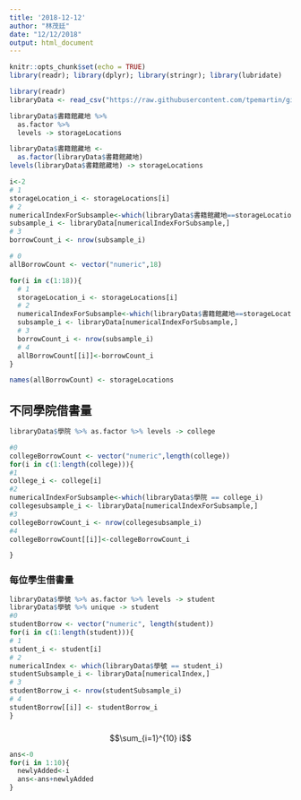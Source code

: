 ```yaml
---
title: '2018-12-12'
author: "林茂廷"
date: "12/12/2018"
output: html_document
---
```


```r
knitr::opts_chunk$set(echo = TRUE)
library(readr); library(dplyr); library(stringr); library(lubridate)
```

```r
library(readr)
libraryData <- read_csv("https://raw.githubusercontent.com/tpemartin/github-data/master/library100_102.csv")
```

```r
libraryData$書籍館藏地 %>%
  as.factor %>%
  levels -> storageLocations
```

```r
libraryData$書籍館藏地 <-
  as.factor(libraryData$書籍館藏地)
levels(libraryData$書籍館藏地) -> storageLocations
```

```r
i<-2
# 1
storageLocation_i <- storageLocations[i] 
# 2
numericalIndexForSubsample<-which(libraryData$書籍館藏地==storageLocation_i)
subsample_i <- libraryData[numericalIndexForSubsample,]
# 3
borrowCount_i <- nrow(subsample_i)
```

```r
# 0
allBorrowCount <- vector("numeric",18)
```

```r
for(i in c(1:18)){
  # 1
  storageLocation_i <- storageLocations[i] 
  # 2
  numericalIndexForSubsample<-which(libraryData$書籍館藏地==storageLocation_i)
  subsample_i <- libraryData[numericalIndexForSubsample,]
  # 3
  borrowCount_i <- nrow(subsample_i)
  # 4
  allBorrowCount[[i]]<-borrowCount_i  
}

```


```r
names(allBorrowCount) <- storageLocations
```

## 不同學院借書量

```r
libraryData$學院 %>% as.factor %>% levels -> college

#0 
collegeBorrowCount <- vector("numeric",length(college))
for(i in c(1:length(college))){
#1
college_i <- college[i]
#2
numericalIndexForSubsample<-which(libraryData$學院 == college_i)
collegesubsample_i <- libraryData[numericalIndexForSubsample,]
#3
collegeBorrowCount_i <- nrow(collegesubsample_i)
#4
collegeBorrowCount[[i]]<-collegeBorrowCount_i 

}

```


### 每位學生借書量

```r

libraryData$學號 %>% as.factor %>% levels -> student
libraryData$學號 %>% unique -> student
#0
studentBorrow <- vector("numeric", length(student))
for(i in c(1:length(student))){
# 1
student_i <- student[i]
# 2
numericalIndex <- which(libraryData$學號 == student_i)
studentSubsample_i <- libraryData[numericalIndex,]
# 3
studentBorrow_i <- nrow(studentSubsample_i)
# 4
studentBorrow[[i]] <- studentBorrow_i
}
```



###

$$\sum_{i=1}^{10} i$$

```r
ans<-0
for(i in 1:10){
  newlyAdded<-i
  ans<-ans+newlyAdded
}

```

